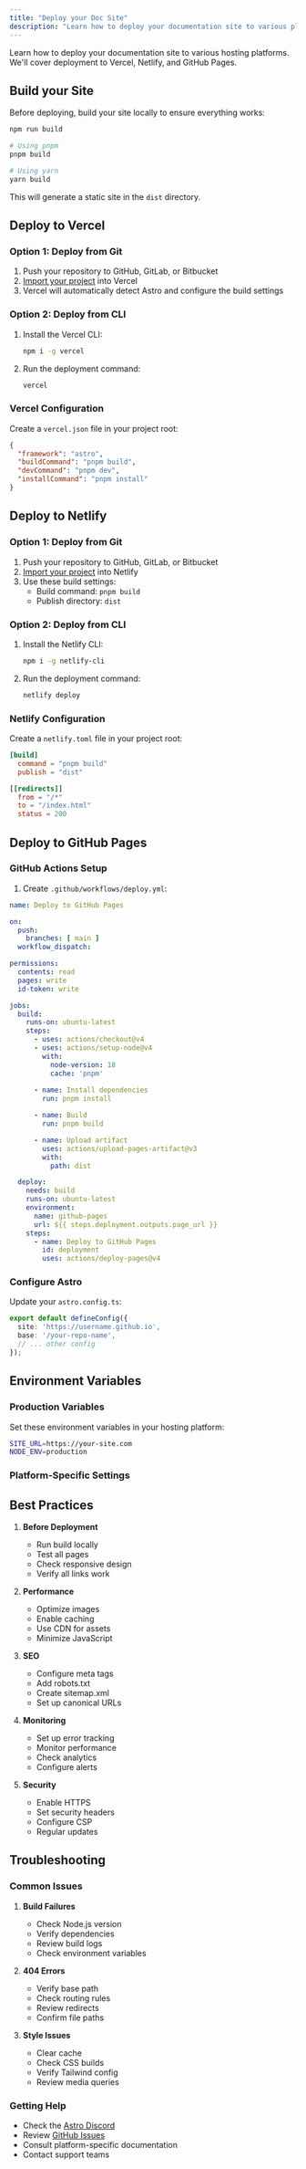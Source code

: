 ```yaml
---
title: "Deploy your Doc Site"
description: "Learn how to deploy your documentation site to various platforms."
---
```




Learn how to deploy your documentation site to various hosting platforms. We'll cover deployment to Vercel, Netlify, and GitHub Pages.

## Build your Site

Before deploying, build your site locally to ensure everything works:

```bash
npm run build

# Using pnpm
pnpm build

# Using yarn
yarn build
```

This will generate a static site in the `dist` directory.

## Deploy to Vercel

### Option 1: Deploy from Git

1. Push your repository to GitHub, GitLab, or Bitbucket
2. [Import your project](https://vercel.com/new) into Vercel
3. Vercel will automatically detect Astro and configure the build settings

### Option 2: Deploy from CLI

1. Install the Vercel CLI:
   ```bash
   npm i -g vercel
   ```

2. Run the deployment command:
   ```bash
   vercel
   ```

### Vercel Configuration

Create a `vercel.json` file in your project root:

```json
{
  "framework": "astro",
  "buildCommand": "pnpm build",
  "devCommand": "pnpm dev",
  "installCommand": "pnpm install"
}
```

## Deploy to Netlify

### Option 1: Deploy from Git

1. Push your repository to GitHub, GitLab, or Bitbucket
2. [Import your project](https://app.netlify.com/start) into Netlify
3. Use these build settings:
   - Build command: `pnpm build`
   - Publish directory: `dist`

### Option 2: Deploy from CLI

1. Install the Netlify CLI:
   ```bash
   npm i -g netlify-cli
   ```

2. Run the deployment command:
   ```bash
   netlify deploy
   ```

### Netlify Configuration

Create a `netlify.toml` file in your project root:

```toml
[build]
  command = "pnpm build"
  publish = "dist"

[[redirects]]
  from = "/*"
  to = "/index.html"
  status = 200
```

## Deploy to GitHub Pages

### GitHub Actions Setup

1. Create `.github/workflows/deploy.yml`:

```yaml
name: Deploy to GitHub Pages

on:
  push:
    branches: [ main ]
  workflow_dispatch:

permissions:
  contents: read
  pages: write
  id-token: write

jobs:
  build:
    runs-on: ubuntu-latest
    steps:
      - uses: actions/checkout@v4
      - uses: actions/setup-node@v4
        with:
          node-version: 18
          cache: 'pnpm'
      
      - name: Install dependencies
        run: pnpm install

      - name: Build
        run: pnpm build

      - name: Upload artifact
        uses: actions/upload-pages-artifact@v3
        with:
          path: dist

  deploy:
    needs: build
    runs-on: ubuntu-latest
    environment:
      name: github-pages
      url: ${{ steps.deployment.outputs.page_url }}
    steps:
      - name: Deploy to GitHub Pages
        id: deployment
        uses: actions/deploy-pages@v4
```

### Configure Astro

Update your `astro.config.ts`:

```typescript
export default defineConfig({
  site: 'https://username.github.io',
  base: '/your-repo-name',
  // ... other config
});
```

## Environment Variables

### Production Variables

Set these environment variables in your hosting platform:

```bash
SITE_URL=https://your-site.com
NODE_ENV=production
```

### Platform-Specific Settings

<div className="my-6">
  <PlatformTabs client:load />
</div>

## Best Practices

1. **Before Deployment**
   - Run build locally
   - Test all pages
   - Check responsive design
   - Verify all links work

2. **Performance**
   - Optimize images
   - Enable caching
   - Use CDN for assets
   - Minimize JavaScript

3. **SEO**
   - Configure meta tags
   - Add robots.txt
   - Create sitemap.xml
   - Set up canonical URLs

4. **Monitoring**
   - Set up error tracking
   - Monitor performance
   - Check analytics
   - Configure alerts

5. **Security**
   - Enable HTTPS
   - Set security headers
   - Configure CSP
   - Regular updates

## Troubleshooting

### Common Issues

1. **Build Failures**
   - Check Node.js version
   - Verify dependencies
   - Review build logs
   - Check environment variables

2. **404 Errors**
   - Verify base path
   - Check routing rules
   - Review redirects
   - Confirm file paths

3. **Style Issues**
   - Clear cache
   - Check CSS builds
   - Verify Tailwind config
   - Review media queries

### Getting Help

- Check the [Astro Discord](https://astro.build/chat)
- Review [GitHub Issues](https://github.com/withastro/astro/issues)
- Consult platform-specific documentation
- Contact support teams